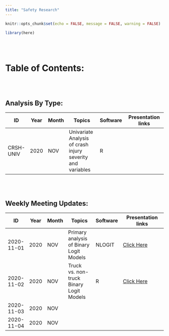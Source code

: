 ```yaml
---
title: "Safety Research"
---
```


```r
knitr::opts_chunk$set(echo = FALSE, message = FALSE, warning = FALSE)
```

```r
library(here)
```

</br>
</br>


Table of Contents:
==================
</br>
</br>

## Analysis By Type:
| ID         	| Year 	| Month 	| Topics                                  	                  | Software 	      | Presentation links                                                                 	|
|------------	|------	|-------	|-----------------------------------------------------------	|---------------	|------------------------------------------------------------------------------------	|
| CRSH-UNIV 	| 2020 	| NOV   	| Univariate Analysis of crash injury severity and variables 	| R   	      | |


</br>
</br>

## Weekly Meeting Updates:

| ID         	| Year 	| Month 	| Topics                                  	| Software 	| Presentation links                                                                 	|
|------------	|------	|-------	|-----------------------------------------	|----------	|------------------------------------------------------------------------------------	|
| 2020-11-01 	| 2020 	| NOV   	| Primary analysis of Binary Logit Models 	| NLOGIT   	| [Click Here](./year_2020/month/nov/wk45_nov_3/03-exploratory_analysis_truck.html) 	|
| 2020-11-02 	| 2020 	| NOV   	| Truck vs. non-truck Binary Logit Models 	| R        	| [Click Here](./year_2020/month/nov/wk46_nov_13/wk_46-updated_logit_models.html)    	|
| 2020-11-03 	| 2020 	| NOV   	|                                         	|          	|                                                                                    	|
| 2020-11-04 	| 2020 	| NOV   	|                                         	|          	|                                                                                    	|
